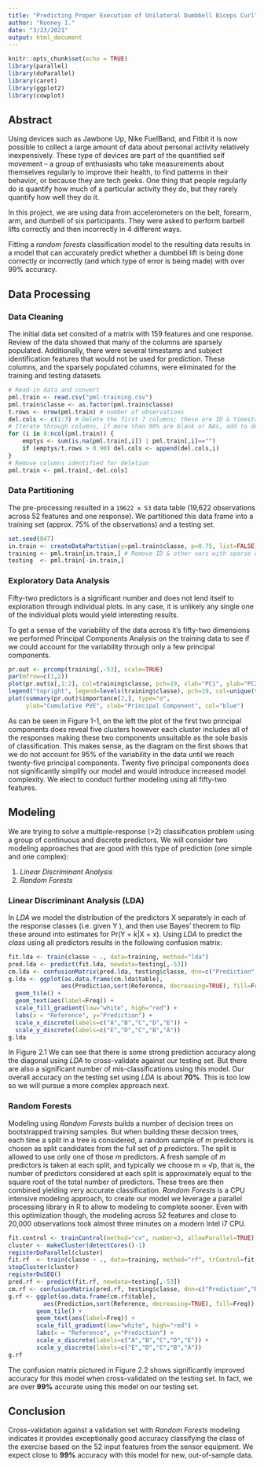 ```yaml
---
title: "Predicting Proper Execution of Unilateral Dumbbell Biceps Curl"
author: "Rooney I."
date: "3/23/2021"
output: html_document
---
```


```r
knitr::opts_chunk$set(echo = TRUE)
library(parallel)
library(doParallel)
library(caret)
library(ggplot2)
library(cowplot)
```

## Abstract

Using devices such as Jawbone Up, Nike FuelBand, and Fitbit it is now possible
to collect a large amount of data about personal activity relatively 
inexpensively. These type of devices are part of the quantified self movement – 
a group of enthusiasts who take measurements about themselves regularly to 
improve their health, to find patterns in their behavior, or because they are 
tech geeks. One thing that people regularly do is quantify how much of a 
particular activity they do, but they rarely quantify how well they do it. 

In this project, we are using data from accelerometers on the belt, forearm, arm, 
and dumbell of six participants. They were asked to perform barbell lifts correctly 
and then incorrectly in 4 different ways.

Fitting a *random forests* classification model to the resulting data results 
in a model that can accurately predict whether a dumbbel lift is being done
correctly or incorrectly (and which type of error is being made) with over
99% accuracy.

## Data Processing

### Data Cleaning

The initial data set consited of a matrix with 159 features and one response. 
Review of the data showed that many of the columns are sparsely populated. 
Additionally, there were several timestamp and subject identification features 
that would not be used for prediction. These columns, and the sparsely 
populated columns, were eliminated for the training and testing datasets.

```r
# Read-in data and convert 
pml.train <- read.csv("pml-training.csv")
pml.train$classe <- as.factor(pml.train$classe)
t.rows <- nrow(pml.train) # number of observations
del.cols <- c(1:7) # Delete the first 7 columns; these are ID & timestamps
# Iterate through columns, if more than 90% are blank or NAs, add to deletion list
for (i in 8:ncol(pml.train)) {
    emptys <- sum(is.na(pml.train[,i]) | pml.train[,i]=="") 
    if (emptys/t.rows > 0.90) del.cols <- append(del.cols,i)
}
# Remove columns identified for deletion
pml.train <- pml.train[,-del.cols]
```

### Data Partitioning

The pre-processing resulted in a `19622 x 53` data table (19,622 observations
across 52 features and one response). We partitioned this data frame into a 
training set (approx. 75% of the observations) and a testing set.

```r
set.seed(847)
in.train <- createDataPartition(y=pml.train$classe, p=0.75, list=FALSE)
training <- pml.train[in.train,] # Remove ID & other vars with sparse data
testing  <- pml.train[-in.train,]
```

### Exploratory Data Analysis

Fifty-two predictors is a significant number and does not lend itself to 
exploration through individual plots. In any case, it is unlikely any single
one of the individual plots would yield interesting results.

To get a sense of the variability of the data across it's fifty-two 
dimensions we performed Principal Components Analysis on the training data to 
see if we could account for the variability through only a few principal 
components.

```r
pr.out <- prcomp(training[,-53], scale=TRUE)
par(mfrow=c(1,2))
plot(pr.out$x[,1:2], col=training$classe, pch=19, xlab="PC1", ylab="PC2")
legend("topright", legend=levels(training$classe), pch=19, col=unique(training$classe))
plot(summary(pr.out)$importance[3,], type="o", 
     ylab="Cumulative PVE", xlab="Principal Component", col="blue")
```

As can be seen in Figure 1-1, on the left the plot of the first two principal
components does reveal five clusters however each cluster includes all of the
responses making these two components unsuitable as the sole basis of 
classification. This makes sense, as the diagram on the first shows that we do
not account for 95% of the variability in the data until we reach twenty-five
principal components. Twenty five principal components does not significantly
simplify our model and would introduce increased model complexity. We elect
to conduct further modeling using all fifty-two features.

## Modeling

We are trying to solve a multiple-response (>2) classification problem using a
group of continuous and discrete predictors. We will consider two modeling
approaches that are good with this type of prediction (one simple and one
complex): 

1. *Linear Discriminant Analysis*
2. *Random Forests* 

### Linear Discriminant Analysis (LDA)

In *LDA* we model the distribution of the predictors X separately in each of 
the response classes (i.e. given Y ), and then use Bayes’ theorem to flip these
around into estimates for Pr(Y = k|X = x). Using *LDA* to predict the *class*
using all predictors results in the following confusion matrix:

```r
fit.lda <- train(classe ~ ., data=training, method="lda")
pred.lda <- predict(fit.lda, newdata=testing[,-53])
cm.lda <- confusionMatrix(pred.lda, testing$classe, dnn=c("Prediction","Reference"))
g.lda <- ggplot(as.data.frame(cm.lda$table), 
               aes(Prediction,sort(Reference, decreasing=TRUE), fill=Freq)) +
  geom_tile() +
  geom_text(aes(label=Freq)) +
  scale_fill_gradient(low="white", high="red") +
  labs(x = "Reference", y="Prediction") +
  scale_x_discrete(labels=c("A","B","C","D","E")) +
  scale_y_discrete(labels=c("E","D","C","B","A"))
g.lda
```

In Figure 2.1 We can see that there is some strong prediction accuracy along 
the diagonal using *LDA* to cross-validate against our testing set. But there 
are also a significant number of mis-classifications using this model. Our 
overall accuracy on the testing set using *LDA* is about **70%**. This is too 
low so we will pursue a more complex approach next.

### Random Forests

Modeling using *Random Forests* builds a number of decision trees on bootstrapped 
training samples. But when building these decision trees, each time a split in 
a tree is considered, a random sample of *m* predictors is chosen as split 
candidates from the full set of *p* predictors. The split is allowed to use only 
one of those *m* predictors. A fresh sample of *m* predictors is taken at each 
split, and typically we choose m ≈ √p, that is, the number of predictors 
considered at each split is approximately equal to the square root of the total 
number of predictors. These trees are then combined yielding very accurate
classification. *Random Forests* is a CPU intensive modeling approach, to 
create our model we leverage a parallel processing library in R to allow to 
modeling to complete sooner. Even with this optimization though, the modeling
across 52 features and close to 20,000 observations took almost three minutes
on a modern Intel i7 CPU.

```r
fit.control <- trainControl(method="cv", number=3, allowParallel=TRUE)
cluster <- makeCluster(detectCores()-1)
registerDoParallel(cluster)
fit.rf  <- train(classe ~ ., data=training, method="rf", trControl=fit.control)
stopCluster(cluster)
registerDoSEQ()
pred.rf <- predict(fit.rf, newdata=testing[,-53])
cm.rf <- confusionMatrix(pred.rf, testing$classe, dnn=c("Prediction","Reference"))
g.rf <- ggplot(as.data.frame(cm.rf$table), 
          aes(Prediction,sort(Reference, decreasing=TRUE), fill=Freq)) +
        geom_tile() +
        geom_text(aes(label=Freq)) +
        scale_fill_gradient(low="white", high="red") +
        labs(x = "Reference", y="Prediction") +
        scale_x_discrete(labels=c("A","B","C","D","E")) +
        scale_y_discrete(labels=c("E","D","C","B","A"))
g.rf
```

The confusion matrix pictured in Figure 2.2 shows significantly improved 
accuracy for this model when cross-validated on the testing set. In fact, 
we are over **99%** accurate using this model on our testing set.

## Conclusion

Cross-validation against a validation set with *Random Forests* modeling 
indicates it provides exceptionally good accuracy classifying the class of the 
exercise based on the 52 input features from the sensor equipment. 
We expect close to **99%** accuracy with this model for new, out-of-sample data.